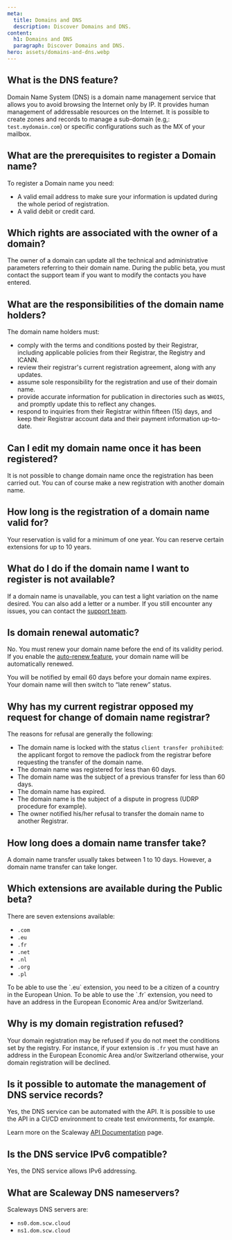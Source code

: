 ```yaml
---
meta:
  title: Domains and DNS
  description: Discover Domains and DNS.
content:
  h1: Domains and DNS
  paragraph: Discover Domains and DNS.
hero: assets/domains-and-dns.webp
---
```


## What is the DNS feature?

Domain Name System (DNS) is a domain name management service that allows you to avoid browsing the Internet only by IP. It provides human management of addressable resources on the Internet. It is possible to create zones and records to manage a sub-domain (e.g,: `test.mydomain.com`) or specific configurations such as the MX of your mailbox.

## What are the prerequisites to register a Domain name?

To register a Domain name you need:
- A valid email address to make sure your information is updated during the whole period of registration.
- A valid debit or credit card.

## Which rights are associated with the owner of a domain?

The owner of a domain can update all the technical and administrative parameters referring to their domain name. During the public beta, you must contact the support team if you want to modify the contacts you have entered. 

## What are the responsibilities of the domain name holders?

The domain name holders must: 

- comply with the terms and conditions posted by their Registrar, including applicable policies from their Registrar, the Registry and ICANN.
- review their registrar's current registration agreement, along with any updates.
- assume sole responsibility for the registration and use of their domain name.
- provide accurate information for publication in directories such as ```WHOIS```, and promptly update this to reflect any changes.
- respond to inquiries from their Registrar within fifteen (15) days, and keep their Registrar account data and their payment information up-to-date. 

## Can I edit my domain name once it has been registered?

It is not possible to change domain name once the registration has been carried out. You can of course make a new registration with another domain name. 

## How long is the registration of a domain name valid for?

Your reservation is valid for a minimum of one year. You can reserve certain extensions for up to 10 years.  

## What do I do if the domain name I want to register is not available?

If a domain name is unavailable, you can test a light variation on the name desired. You can also add a letter or a number. If you still encounter any issues, you can contact the [support team](https://console.scaleway.com/support/tickets).

## Is domain renewal automatic?

No. You must renew your domain name before the end of its validity period.
If you enable the [auto-renew feature](/network/domains-and-dns/how-to/configure-autorenew/), your domain name will be automatically renewed. 

<Message type="tip">
  You will be notified by email 60 days before your domain name expires. Your domain name will then switch to “late renew” status. 
</Message>

## Why has my current registrar opposed my request for change of domain name registrar?

The reasons for refusal are generally the following:
- The domain name is locked with the status ```client transfer prohibited```: the applicant forgot to remove the padlock from the registrar before requesting the transfer of the domain name.
- The domain name was registered for less than 60 days.
- The domain name was the subject of a previous transfer for less than 60 days.
- The domain name has expired.
- The domain name is the subject of a dispute in progress (UDRP procedure for example).
- The owner notified his/her refusal to transfer the domain name to another Registrar.


## How long does a domain name transfer take?

A domain name transfer usually takes between 1 to 10 days. However, a domain name transfer can take longer.


## Which extensions are available during the Public beta? 

There are seven extensions available:
- `.com` 
- `.eu`
- `.fr`
- `.net` 
- `.nl`
- `.org`
- `.pl` 

<Message type="note">
  To be able to use the `.eu` extension, you need to be a citizen of a country in the European Union. 
  To be able to use the `.fr` extension, you need to have an address in the European Economic Area and/or Switzerland.
</Message>

## Why is my domain registration refused? 
Your domain registration may be refused if you do not meet the conditions set by the registry. 
For instance, if your extension is `.fr` you must have an address in the European Economic Area and/or Switzerland otherwise, your domain registration will be declined.

## Is it possible to automate the management of DNS service records?

Yes, the DNS service can be automated with the API. It is possible to use the API in a CI/CD environment to create test environments, for example.

Learn more on the Scaleway [API Documentation](https://developers.scaleway.com/en/products/domain/dns/api/) page.

## Is the DNS service IPv6 compatible?

Yes, the DNS service allows IPv6 addressing.

## What are Scaleway DNS nameservers?

Scaleways DNS servers are:
- `ns0.dom.scw.cloud`
- `ns1.dom.scw.cloud`